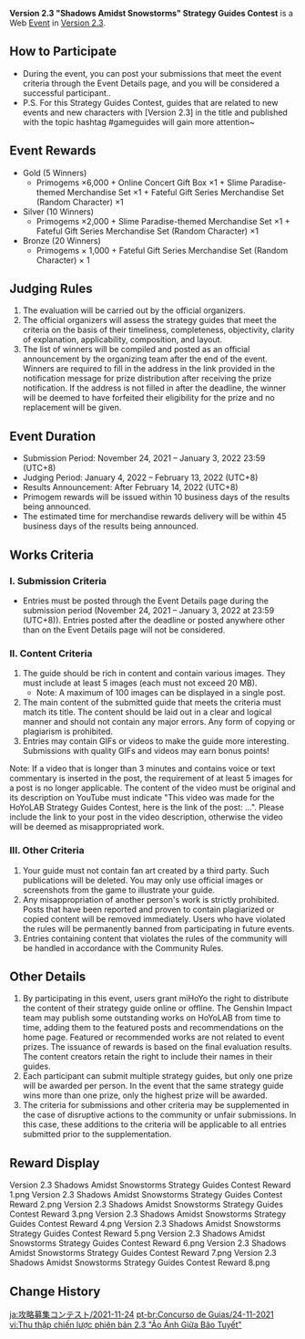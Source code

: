 {{Event
|name              = Version 2.3 "Shadows Amidst Snowstorms" Strategy Guides Contest
|image             = Version 2.3 Shadows Amidst Snowstorms Strategy Guides Contest.png
|type              = Web
|group             = Submission
|time_known        = yes
|time_start        = 2021-11-24 12:00:00
|time_start_offset = GMT+8
|time_end          = 2022-01-03 23:59:59
|time_end_offset   = GMT+8
|link              = https://www.hoyolab.com/contribution/78
}}
'''Version 2.3 "Shadows Amidst Snowstorms" Strategy Guides Contest''' is a Web [[Event]] in [[Version 2.3]].

==How to Participate==
* During the event, you can post your submissions that meet the event criteria through the Event Details page, and you will be considered a successful participant..
* P.S. For this Strategy Guides Contest, guides that are related to new events and new characters with [Version 2.3] in the title and published with the topic hashtag #gameguides will gain more attention~

==Event Rewards==
* Gold (5 Winners)
** Primogems ×6,000 + Online Concert Gift Box ×1 + Slime Paradise-themed Merchandise Set ×1 + Fateful Gift Series Merchandise Set (Random Character) ×1
* Silver (10 Winners)
** Primogems ×2,000 + Slime Paradise-themed Merchandise Set ×1 + Fateful Gift Series Merchandise Set (Random Character) ×1
* Bronze (20 Winners)
** Primogems × 1,000 + Fateful Gift Series Merchandise Set (Random Character) × 1

==Judging Rules==
# The evaluation will be carried out by the official organizers.
# The official organizers will assess the strategy guides that meet the criteria on the basis of their timeliness, completeness, objectivity, clarity of explanation, applicability, composition, and layout.
# The list of winners will be compiled and posted as an official announcement by the organizing team after the end of the event. Winners are required to fill in the address in the link provided in the notification message for prize distribution after receiving the prize notification. If the address is not filled in after the deadline, the winner will be deemed to have forfeited their eligibility for the prize and no replacement will be given.

==Event Duration==
* Submission Period: November 24, 2021 – January 3, 2022 23:59 (UTC+8)
* Judging Period: January 4, 2022 – February 13, 2022 (UTC+8)
* Results Announcement: After February 14, 2022 (UTC+8)
* Primogem rewards will be issued within 10 business days of the results being announced.
* The estimated time for merchandise rewards delivery will be within 45 business days of the results being announced.

==Works Criteria==
===I. Submission Criteria===
* Entries must be posted through the Event Details page during the submission period (November 24, 2021 – January 3, 2022 at 23:59 (UTC+8)). Entries posted after the deadline or posted anywhere other than on the Event Details page will not be considered.

===II. Content Criteria===
# The guide should be rich in content and contain various images. They must include at least 5 images (each must not exceed 20 MB).
#* Note: A maximum of 100 images can be displayed in a single post.
# The main content of the submitted guide that meets the criteria must match its title. The content should be laid out in a clear and logical manner and should not contain any major errors. Any form of copying or plagiarism is prohibited.
# Entries may contain GIFs or videos to make the guide more interesting. Submissions with quality GIFs and videos may earn bonus points!

Note: If a video that is longer than 3 minutes and contains voice or text commentary is inserted in the post, the requirement of at least 5 images for a post is no longer applicable. The content of the video must be original and its description on YouTube must indicate "This video was made for the HoYoLAB Strategy Guides Contest, here is the link of the post: ...". Please include the link to your post in the video description, otherwise the video will be deemed as misappropriated work.

===III. Other Criteria===
# Your guide must not contain fan art created by a third party. Such publications will be deleted. You may only use official images or screenshots from the game to illustrate your guide.
# Any misappropriation of another person's work is strictly prohibited. Posts that have been reported and proven to contain plagiarized or copied content will be removed immediately. Users who have violated the rules will be permanently banned from participating in future events.
# Entries containing content that violates the rules of the community will be handled in accordance with the Community Rules.

==Other Details==
# By participating in this event, users grant miHoYo the right to distribute the content of their strategy guide online or offline. The Genshin Impact team may publish some outstanding works on HoYoLAB from time to time, adding them to the featured posts and recommendations on the home page. Featured or recommended works are not related to event prizes. The issuance of rewards is based on the final evaluation results. The content creators retain the right to include their names in their guides.
# Each participant can submit multiple strategy guides, but only one prize will be awarded per person. In the event that the same strategy guide wins more than one prize, only the highest prize will be awarded.
# The criteria for submissions and other criteria may be supplemented in the case of disruptive actions to the community or unfair submissions. In this case, these additions to the criteria will be applicable to all entries submitted prior to the supplementation.

==Reward Display==
<gallery>
Version 2.3 Shadows Amidst Snowstorms Strategy Guides Contest Reward 1.png
Version 2.3 Shadows Amidst Snowstorms Strategy Guides Contest Reward 2.png
Version 2.3 Shadows Amidst Snowstorms Strategy Guides Contest Reward 3.png
Version 2.3 Shadows Amidst Snowstorms Strategy Guides Contest Reward 4.png
Version 2.3 Shadows Amidst Snowstorms Strategy Guides Contest Reward 5.png
Version 2.3 Shadows Amidst Snowstorms Strategy Guides Contest Reward 6.png
Version 2.3 Shadows Amidst Snowstorms Strategy Guides Contest Reward 7.png
Version 2.3 Shadows Amidst Snowstorms Strategy Guides Contest Reward 8.png
</gallery>
==Change History==
{{Change History|2.3}}

[[ja:攻略募集コンテスト/2021-11-24]]
[[pt-br:Concurso de Guias/24-11-2021]]
[[vi:Thu thập chiến lược phiên bản 2.3 "Ảo Ảnh Giữa Bão Tuyết"]]